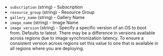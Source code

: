 <!-- Code generated from the comments of the SharedImageGallery struct in builder/azure/arm/config.go; DO NOT EDIT MANUALLY -->

-   `subscription` (string) - Subscription
-   `resource_group` (string) - Resource Group
-   `gallery_name` (string) - Gallery Name
-   `image_name` (string) - Image Name
-   `image_version` (string) - Specify a specific version of an OS to boot from.
    Defaults to latest. There may be a difference in versions available
    across regions due to image synchronization latency. To ensure a consistent
    version across regions set this value to one that is available in all
    regions where you are deploying.
    
